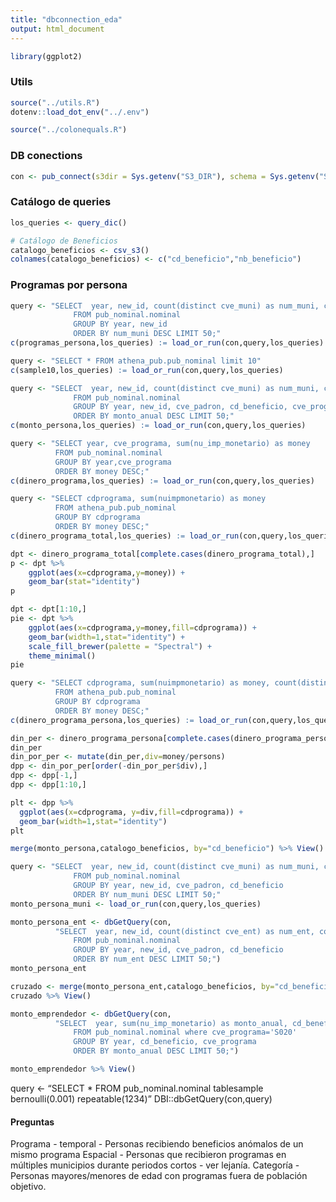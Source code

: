 ```yaml
---
title: "dbconnection_eda"
output: html_document
---
```

```r
library(ggplot2)
```

### Utils
```r
source("../utils.R")
dotenv::load_dot_env("../.env")
```

```r
source("../colonequals.R")
```

### DB conections
```r
con <- pub_connect(s3dir = Sys.getenv("S3_DIR"), schema = Sys.getenv("SCHEMA"))
```

### Catálogo de queries
```r
los_queries <- query_dic()
```

```r
# Catálogo de Beneficios
catalogo_beneficios <- csv_s3()
colnames(catalogo_beneficios) <- c("cd_beneficio","nb_beneficio")
```

###  Programas por persona
```r
query <- "SELECT  year, new_id, count(distinct cve_muni) as num_muni, count(distinct cve_programa) as numero_programas
              FROM pub_nominal.nominal
              GROUP BY year, new_id
              ORDER BY num_muni DESC LIMIT 50;"
c(programas_persona,los_queries) := load_or_run(con,query,los_queries)
```

```r
query <- "SELECT * FROM athena_pub.pub_nominal limit 10"
c(sample10,los_queries) := load_or_run(con,query,los_queries)
```

```r
query <- "SELECT  year, new_id, count(distinct cve_muni) as num_muni, count(distinct cve_programa) as numero_programas, sum(nu_imp_monetario) as monto_anual, cd_beneficio, cve_programa
              FROM pub_nominal.nominal
              GROUP BY year, new_id, cve_padron, cd_beneficio, cve_programa
              ORDER BY monto_anual DESC LIMIT 50;"
c(monto_persona,los_queries) := load_or_run(con,query,los_queries)
```


```r
query <- "SELECT year, cve_programa, sum(nu_imp_monetario) as money
          FROM pub_nominal.nominal
          GROUP BY year,cve_programa
          ORDER BY money DESC;"
c(dinero_programa,los_queries) := load_or_run(con,query,los_queries)
```

```r
query <- "SELECT cdprograma, sum(nuimpmonetario) as money
          FROM athena_pub.pub_nominal
          GROUP BY cdprograma
          ORDER BY money DESC;"
c(dinero_programa_total,los_queries) := load_or_run(con,query,los_queries)
```

```r
dpt <- dinero_programa_total[complete.cases(dinero_programa_total),]
p <- dpt %>%
    ggplot(aes(x=cdprograma,y=money)) +
    geom_bar(stat="identity")
p
```


```r
dpt <- dpt[1:10,]
pie <- dpt %>%
    ggplot(aes(x=cdprograma,y=money,fill=cdprograma)) +
    geom_bar(width=1,stat="identity") +
    scale_fill_brewer(palette = "Spectral") +
    theme_minimal()
pie
```


```r
query <- "SELECT cdprograma, sum(nuimpmonetario) as money, count(distinct newid) as persons
          FROM athena_pub.pub_nominal
          GROUP BY cdprograma
          ORDER BY money DESC;"
c(dinero_programa_persona,los_queries) := load_or_run(con,query,los_queries)
```

```r
din_per <- dinero_programa_persona[complete.cases(dinero_programa_persona),]
din_per
din_por_per <- mutate(din_per,div=money/persons)
dpp <- din_por_per[order(-din_por_per$div),]
dpp <- dpp[-1,]
dpp <- dpp[1:10,]
```

```r
plt <- dpp %>%
  ggplot(aes(x=cdprograma, y=div,fill=cdprograma)) +
  geom_bar(width=1,stat="identity")
plt
```


```r
merge(monto_persona,catalogo_beneficios, by="cd_beneficio") %>% View()
```

```r
query <- "SELECT  year, new_id, count(distinct cve_muni) as num_muni, count(distinct cve_programa) as numero_programas, sum(nu_imp_monetario) as monto_anual
              FROM pub_nominal.nominal
              GROUP BY year, new_id, cve_padron, cd_beneficio
              ORDER BY num_muni DESC LIMIT 50;"
monto_persona_muni <- load_or_run(con,query,los_queries)
```


```r
monto_persona_ent <- dbGetQuery(con,
          "SELECT  year, new_id, count(distinct cve_ent) as num_ent, count(distinct cve_programa) as numero_programas, sum(nu_imp_monetario) as monto_anual, cd_beneficio
              FROM pub_nominal.nominal
              GROUP BY year, new_id, cve_padron, cd_beneficio
              ORDER BY num_ent DESC LIMIT 50;")
monto_persona_ent
```


```r
cruzado <- merge(monto_persona_ent,catalogo_beneficios, by="cd_beneficio")
cruzado %>% View()
```

```r
monto_emprendedor <- dbGetQuery(con,
          "SELECT  year, sum(nu_imp_monetario) as monto_anual, cd_beneficio, cve_programa
              FROM pub_nominal.nominal where cve_programa='S020'
              GROUP BY year, cd_beneficio, cve_programa
              ORDER BY monto_anual DESC LIMIT 50;")
```


```r
monto_emprendedor %>% View()
```
query <- "SELECT * FROM pub_nominal.nominal tablesample bernoulli(0.001) repeatable(1234)"
DBI::dbGetQuery(con,query)

#### Preguntas
Programa - temporal
- Personas recibiendo beneficios anómalos de un mismo programa
Espacial
- Personas que recibieron programas en múltiples municipios durante periodos cortos - ver lejanía.
Categoría
- Personas mayores/menores de edad con programas fuera de población objetivo.
